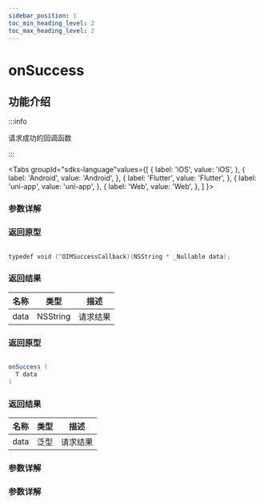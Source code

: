 ```yaml
---
sidebar_position: 1
toc_min_heading_level: 2
toc_max_heading_level: 2
---
```


# onSuccess

## 功能介绍

:::info

请求成功的回调函数

:::

<Tabs
groupId="sdks-language"values={[
{ label: 'iOS', value: 'iOS', },
{ label: 'Android', value: 'Android', },
{ label: 'Flutter', value: 'Flutter', },
{ label: 'uni-app', value: 'uni-app', },
{ label: 'Web', value: 'Web', },
]
}>

<TabItem value="Flutter">

### 参数详解

</TabItem>

<TabItem value="iOS">

### 返回原型

```swift showLineNumbers

typedef void (^OIMSuccessCallback)(NSString * _Nullable data);

```

### 返回结果

| 名称 | 类型     | 描述     |
| ---- | -------- | -------- |
| data | NSString | 请求结果 |

</TabItem>

<TabItem value="Android">

### 返回原型

```Java showLineNumbers

onSuccess (
  T data
)

```

### 返回结果

| 名称 | 类型 | 描述     |
| ---- | ---- | -------- |
| data | 泛型 | 请求结果 |

</TabItem>

<TabItem value="Web">

### 参数详解

</TabItem>

<TabItem value="uni-app">

### 参数详解

</TabItem>

</Tabs>
